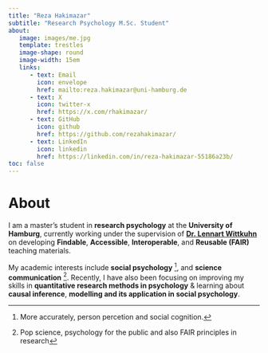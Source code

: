 ```yaml
---
title: "Reza Hakimazar"
subtitle: "Research Psychology M.Sc. Student"
about: 
   image: images/me.jpg
   template: trestles
   image-shape: round
   image-width: 15em
   links:
      - text: Email
        icon: envelope
        href: mailto:reza.hakimazar@uni-hamburg.de
      - text: X
        icon: twitter-x
        href: https://x.com/rhakimazar/
      - text: GitHub
        icon: github
        href: https://github.com/rezahakimazar/
      - text: LinkedIn
        icon: linkedin
        href: https://linkedin.com/in/reza-hakimazar-55186a23b/
toc: false
---
```


# About

I am a master's student in **research psychology** at the **University of Hamburg**, currently working under the supervision of [**Dr. Lennart Wittkuhn**](https://lennartwittkuhn.com/) on developing **Findable**, **Accessible**, **Interoperable**, and **Reusable (FAIR)** teaching materials.

My academic interests include **social psychology** [^1], and **science communication** [^2]. Recently, I have also been focusing on improving my skills in **quantitative research methods in psychology** & learning about **causal inference**, **modelling and its application in social psychology**.

[^1]: More accurately, person percetion and social cognition.

[^2]: Pop science, psychology for the public and also FAIR principles in research
